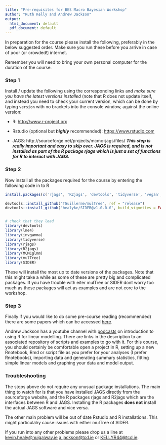 ```yaml
---
title: "Pre-requisites for BES Macro Bayesian Workshop"
author: "Ruth Kelly and Andrew Jackson"
output:
  html_document: default
  pdf_document: default
---
```


In preparation for the course please install the following, preferably in the below suggested order. Make sure you run these before you arrive in case of poor (or crowded!) internet.

Remember you will need to bring your own personal computer for the duration of the course.

### Step 1

Install / update the following using the corresponding links and *make sure you have the latest versions installed* (note that R does not update itself, and instead you need to check your current version,  which can be done by typing `version` with no brackets into the console window, against the online version:

-	R: [http://www.r-project.org](http://www.r-project.org)

-	Rstudio (optional but **_highly_** recommended): [https://www.rstudio.com](https://www.rstudio.com)

-	JAGS: http://sourceforge.net/projects/mcmc-jags/files/ **_This step is really important and easy to skip over. JAGS is required, and is not installed as part of the R package rjags which is just a set of functions for R to interact with JAGS._**

### Step 2

Now install all the packages required for the course by entering the following code in to R

```r
install.packages(c('rjags', 'R2jags', 'devtools', 'tidyverse', 'vegan', 'lme4', 'invgamma', 'ellipse', 'MCMCglmm'))

devtools::install_github("TGuillerme/mulTree", ref = "release")
devtools::install_github("healyke/SIDER@v1.0.0.0", build_vignettes = FALSE)


# check that they load
library(devtools)
library(lme4)
library(invgamma)
library(tidyverse)
library(rjags)
library(R2jags)
library(MCMCglmm)
library(mulTree)
library(SIDER)


```

These will install the most up to date versions of the packages. Note that this might take a while as some of these are pretty big and complicated packages. If you have trouble with eiter mulTree or SIDER dont worry too much as these packages will act as examples and are not core to the workshop.
 
### Step 3
 
Finally if you would like to do some pre-course reading (recommended) there are some papers which can be accessed [here](https://github.com/andrewcparnell/simms_course/tree/master/papers).

Andrew Jackson has a youtube channel with [podcasts](https://www.youtube.com/playlist?list=PLXXzyqr0tEhPRNDuEQ6wcvMcpAkGRjVqs) on introduction to using R for linear modelling. There are links in the description to an associated repository of scripts and examples to go with it. For this course, you should certainly be comfortable open a project in R, setting up a new Rnotebook, Rmd or script file as you prefer for your analyses (I prefer Rnotebooks), importing data and generating summary statistics, fitting simple linear models and graphing your data and model output.


### Troubleshooting 

The steps above do not require any unusual package installations. The main thing to watch for is that you have installed JAGS directly from the sourceforge website, and the R packages rjags and R2jags which are the interfaces between R and JAGS. Installing the R packages **does not** install the actual JAGS software and vice versa.

The other main problem will be out of date Rstudio and R installations. This  might particulalry cause issues with either mulTree of SIDER.


If you run into any other problems please drop us a line at <kevin.healy@nuigalway.ie> <a.jackson@tcd.ie> or <KELLYR44@tcd.ie>.

